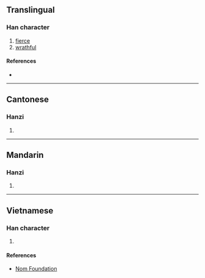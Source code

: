 {{character info}}
==Translingual==

===Han character===
{{Han char|rn=64|rad=手|as=12|sn=15|four=57020|canj=QANB|ids=⿰扌閒}}

# [[fierce]]
# [[wrathful]]

====References====
* {{Han ref|kx=0453.260|dkj=12682|dj=0803.090|hdz=31963.090|uh=648A|ud=25738|bh=E5B6|bd=58806}}

----

==Cantonese==

===Hanzi===
{{yue-hanzi|jyut=[[haan6]]|y=haan6}}

# {{rfdef|yue|sort=手12}}

----

==Mandarin==

===Hanzi===
{{cmn-hanzi|pin=[[xiàn]] ([[xian4]])|wg=hsien<sup>4</sup>}}

# {{rfdef|cmn|sort=手12}}

----

==Vietnamese==

===Han character===
{{vi-hantu|rs=手12|[[dằn]], [[giằn]]}}

# {{rfdef|vi|sort=手12}}

====References====
* [http://nomfoundation.org/common/nom_details.php?codepoint=648a Nom Foundation]